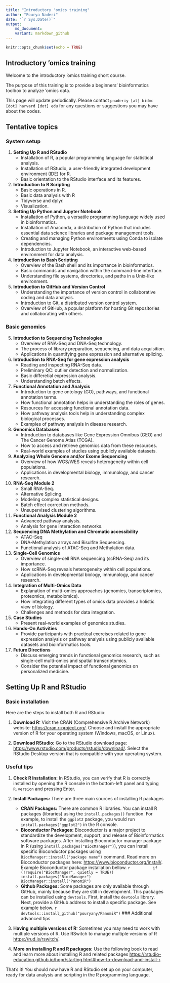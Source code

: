 ```yaml
---
title: "Introductory 'omics training"
author: "Pourya Naderi"
date: "`r Sys.Date()`"
output: 
    md_document:
    variant: markdown_github
---
```


```r
knitr::opts_chunk$set(echo = TRUE)
```

## Introductory 'omics training

Welcome to the introductory 'omics training short course. 

The purpose of this training is to provide a beginners' bioinformatics toolbox to analyze 'omics data. 

This page will update periodically. Please contact `pnaderiy [at] bidmc [dot] harvard [dot] edu` for any questions or suggestions
you may have about the codes.



## Tentative topics
### System setup

1. **Setting Up R and RStudio**
    - Installation of R, a popular programming language for statistical analysis.
    - Installation of RStudio, a user-friendly integrated development environment (IDE) for R.
    - Basic orientation to the RStudio interface and its features.
    
2. **Introduction to R Scripting**
    - Basic operations in R.
    - Basic data analysis with R
    - Tidyverse and dplyr.
    - Visualization.

3. **Setting Up Python and Jupyter Notebook**
    - Installation of Python, a versatile programming language widely used in bioinformatics.
    - Installation of Anaconda, a distribution of Python that includes essential data science libraries and package management tools.
    - Creating and managing Python environments using Conda to isolate dependencies.
    - Introduction to Jupyter Notebook, an interactive web-based environment for data analysis.

4. **Introduction to Bash Scripting**
    - Overview of the Bash shell and its importance in bioinformatics.
    - Basic commands and navigation within the command-line interface.
    - Understanding file systems, directories, and paths in a Unix-like environment.


5. **Introduction to GitHub and Version Control**
    - Understanding the importance of version control in collaborative coding and data analysis.
    - Introduction to Git, a distributed version control system.
    - Overview of GitHub, a popular platform for hosting Git repositories and collaborating with others.

### Basic genomics

5. **Introduction to Sequencing Technologies**
    - Overview of RNA-Seq and DNA-Seq technology.
    - The process of library preparation, sequencing, and data acquisition.
    - Applications in quantifying gene expression and alternative splicing.

6. **Introduction to RNA-Seq for gene expression analysis**
    - Reading and inspecting RNA-Seq data.
    - Preliminary QC: outlier detection and normalization.
    - Basic differetial expression analysis.
    - Understanding batch effects.

7. **Functional Annotation and Analysis**
    - Introduction to gene ontology (GO), pathways, and functional annotation terms.
    - How functional annotation helps in understanding the roles of genes.
    - Resources for accessing functional annotation data.
    - How pathway analysis tools help in understanding complex biological processes.
    - Examples of pathway analysis in disease research.
    
8. **Genomics Databases**
    - Introduction to databases like Gene Expression Omnibus (GEO) and The Cancer Genome Atlas (TCGA).
    - How to access and retrieve genomics data from these resources.
    - Real-world examples of studies using publicly available datasets.

9. **Analyzing Whole Genome and/or Exome Sequencing**
    - Overview of how WGS/WES reveals heterogeneity within cell populations.
    - Applications in developmental biology, immunology, and cancer research.
    
10. **RNA-Seq Module 2**
    - Small RNA-Seq.
    - Alternative Splicing.
    - Modeling complex statistical designs.
    - Batch effect correction methods.
    - Unsupervised clustering algorithms.

11. **Functional Analysis Module 2**
    - Advanced pathway analysis.
    - Analysis for gene interaction networks.

12. **Sequencing DNA Methylation and Chromatic accessibility**
    - ATAC-Seq
    - DNA-Methylation arrays and Bisulfite Sequencing.
    - Functional analysis of ATAC-Seq and Methylation data.

13. **Single-Cell Genomics**
    - Overview of single-cell RNA sequencing (scRNA-Seq) and its importance.
    - How scRNA-Seq reveals heterogeneity within cell populations.
    - Applications in developmental biology, immunology, and cancer research.

14. **Integration of Multi-Omics Data**
    - Explanation of multi-omics approaches (genomics, transcriptomics, proteomics, metabolomics).
    - How integrating different types of omics data provides a holistic view of biology.
    - Challenges and methods for data integration.

15. **Case Studies**
    - Present real-world examples of genomics studies.

16. **Hands-On Activities**
    - Provide participants with practical exercises related to gene expression analysis or pathway analysis using publicly available datasets and bioinformatics tools.

17. **Future Directions**
    - Discuss emerging trends in functional genomics research, such as single-cell multi-omics and spatial transcriptomics.
    - Consider the potential impact of functional genomics on personalized medicine.


## Setting Up R and RStudio

### Basic installation
Here are the steps to install both R and RStudio:

1. **Download R:** Visit the CRAN (Comprehensive R Archive Network) website: [https://cran.r-project.org/](https://cran.r-project.org/). Choose and install the appropriate version of R for your operating system (Windows, macOS, or Linux).

2. **Download RStudio:** Go to the RStudio download page: [https://www.rstudio.com/products/rstudio/download/](https://www.rstudio.com/products/rstudio/download/). Select the RStudio Desktop version that is compatible with your operating system.

### Useful tips

1. **Check R Installation:** In RStudio, you can verify that R is correctly installed by opening the R console in the bottom-left panel and typing `R.version` and pressing Enter.

2. **Install Packages:** There are three main sources of installing R packages
    - **CRAN Packages:** There are common R libraries. You can install R packages (libraries) using the `install.packages()` function. For example, to install the `ggplot2` package, you would run `install.packages("ggplot2")` in the R console.
    - **Bioconductor Packages:** Bioconductor is a major project to standardize the development, support, and release of Bioinformatics software packages. After installing Bioconductor manager package in R (using `install.packages("BiocManager")`), you can install specific Bioconductor packages using `BiocManager::install("package name")` command. Read more on Bioconductor packages here: [https://www.bioconductor.org/install/](https://www.bioconductor.org/install/). Example Bioconductor package installation bellow. 
            ```r
            if (!require("BiocManager", quietly = TRUE))
                install.packages("BiocManager")
            BiocManager::install("PanomiR")
            ```
    - **Github Packages:** Some packages are only available through GitHub, mainly because they are still in development. This packages can be installed using `devtools`. First, install the `devtools` library. Next, provide a GitHub address to install a specific package. See example below. 
            ```r
            devtools::install_github("pouryany/PanomiR")
            ```
### Additional advanced tips
1. **Having multiple versions of R:** Sometimes you may need to work with multiple versions of R. Use RSwitch to manage multiple versions of R [https://rud.is/rswitch/](https://rud.is/rswitch/). 

2. **More on installing R and R packages:** Use the following book to read and learn more about installing R and related packages [https://rstudio-education.github.io/hopr/starting.html#how-to-download-and-install-r](https://rstudio-education.github.io/hopr/starting.html#how-to-download-and-install-r).


That's it! You should now have R and RStudio set up on your computer, ready for data analysis and scripting in the R programming language.